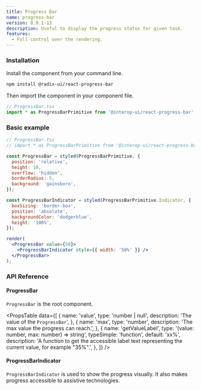 ```yaml
---
title: Progress Bar
name: progress-bar
version: 0.0.1-13
description: Useful to display the progress status for given task.
features:
  - Full control over the rendering.
---
```


### Installation

Install the component from your command line.

```bash
npm install @radix-ui/react-progress-bar
```

Then import the component in your component file.

```jsx
// ProgressBar.tsx
import * as ProgressBarPrimitive from '@interop-ui/react-progress-bar';
```

### Basic example

```jsx live manual
// ProgressBar.tsx
// import * as ProgressBarPrimitive from '@interop-ui/react-progress-bar';

const ProgressBar = styled(ProgressBarPrimitive, {
  position: 'relative',
  height: 10,
  overflow: 'hidden',
  borderRadius: 5,
  background: 'gainsboro',
});

const ProgressBarIndicator = styled(ProgressBarPrimitive.Indicator, {
  boxSizing: 'border-box',
  position: 'absolute',
  backgroundColor: 'dodgerblue',
  height: '100%',
});

render(
  <ProgressBar value={50}>
    <ProgressBarIndicator style={{ width: '50%' }} />
  </ProgressBar>
);
```

### API Reference

#### ProgressBar

`ProgressBar` is the root component.

<PropsTable
  data={[
    {
      name: 'value',
      type: 'number | null',
      description: 'The value of the `ProgressBar`',
    },
    {
      name: 'max',
      type: 'number',
      description: 'The max value the progress can reach.',
    },
    {
      name: 'getValueLabel',
      type: '(value: number, max: number) => string',
      typeSimple: 'function',
      default: 'xx%',
      description:
        'A function to get the accessible label text representing the current value, for example "35%".',
    },
  ]}
/>

#### ProgressBarIndicator

`ProgressBarIndicator` is used to show the progress visually. It also makes progress accessible to assistive technologies.

